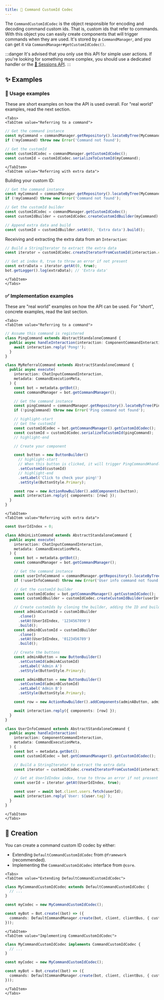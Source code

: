 ```yaml
---
title: 💬 Command CustomId Codec
---
```



The `CommandCustomIdCodec` is the object responsible for encoding and decoding command custom ids. That is, custom ids
that refer to commands. With this object you can easily create components that will trigger commands when
they are used. It's stored by a `CommandManager`, and you can get it via `CommandManager#getCustomIdCodec()`.

:::danger
It's advised that you only use this API for simple user actions. If you're looking for something more complex,
you should use a dedicated handler or the [👤 Sessions API](./../sessions/session-overview).
:::

## ✨ Examples

### 🚧 Usage examples

These are short examples on how the API is used overall. For "real world" examples, read the next section.

```mdx-code-block
<Tabs>
<TabItem value="Referring to a command">
```

```ts
// Get the command instance
const myCommand = commandManager.getRepository().locateByTree(MyCommandClass);
if (!myCommand) throw new Error('Command not found');

// Get the customId
const customIdCodec = commandManager.getCustomIdCodec();
const customId = customIdCodec.serializeToCustomId(myCommand);
```

```mdx-code-block
</TabItem>
<TabItem value="Referring with extra data">
```

Building your custom ID:

```ts
// Get the command instance
const myCommand = commandManager.getRepository().locateByTree(MyCommandClass);
if (!myCommand) throw new Error('Command not found');

// Get the customId builder
const customIdCodec = commandManager.getCustomIdCodec();
const customIdBuilder = customIdCodec.createCustomIdBuilder(myCommand);

// Append extra data and build
const customId = customIdBuilder.setAt(0, 'Extra data').build();
```

Receiving and extracting the extra data from an `Interaction`:

```ts
// Build a StringIterator to extract the extra data
const iterator = customIdCodec.createIteratorFromCustomId(interaction.customId);

// Get at index 0, true to throw an error if not present
const extraData = iterator.getAt(0, true);
bot.getLogger().log(extraData); // 'Extra data'
```

```mdx-code-block
</TabItem>
</Tabs>
```


### ✅ Implementation examples

These are "real world" examples on how the API can be used. For "short", concrete examples, read the last section.

```mdx-code-block
<Tabs>
<TabItem value="Referring to a command">
```

```ts
// Assume this command is registered
class PingCommand extends AbstractStandaloneCommand {
  public async handleInteraction(interaction: ComponentCommandInteraction) {
    await interaction.reply('Pong!');
  }
}

class MyReferralCommand extends AbstractStandaloneCommand {
  public async execute(
    interaction: ChatInputCommandInteraction,
    metadata: CommandExecutionMeta,
  ) {
    const bot = metadata.getBot();
    const commandManager = bot.getCommandManager();

    // Get the command instance
    const pingCommand = commandManager.getRepository().locateByTree(PingCommand);
    if (!pingCommand) throw new Error('Ping command not found');

    // highlight-start
    // Get the customId
    const customIdCodec = bot.getCommandManager().getCustomIdCodec();
    const customId = customIdCodec.serializeToCustomId(pingCommand);
    // highlight-end

    // Create your component

    const button = new ButtonBuilder()
      // highlight-start
      // When this button is clicked, it will trigger PingCommand#handleInteraction()
      .setCustomId(customId)
      // highlight-end
      .setLabel('Click to check your ping!')
      .setStyle(ButtonStyle.Primary);

    const row = new ActionRowBuilder().addComponents(button);
    await interaction.reply({ components: [row] });
  }
}
```

```mdx-code-block
</TabItem>
<TabItem value="Referring with extra data">
```

```ts
const UserIdIndex = 0;

class AdminListCommand extends AbstractStandaloneCommand {
  public async execute(
    interaction: ChatInputCommandInteraction,
    metadata: CommandExecutionMeta,
  ) {
    const bot = metadata.getBot();
    const commandManager = bot.getCommandManager();

    // Get the command instance
    const userInfoCommand = commandManager.getRepository().locateByTree(UserInfoCommand);
    if (!userInfoCommand) throw new Error('User info command not found');

    // Get the customId builder
    const customIdCodec = bot.getCommandManager().getCustomIdCodec();
    const customIdBuilder = customIdCodec.createCustomIdBuilder(userInfoCommand);

    // Create customIds by cloning the builder, adding the ID and building
    const adminACustomId = customIdBuilder
      .clone()
      .setAt(UserIdIndex, '1234567890')
      .build();
    const adminBCustomId = customIdBuilder
      .clone()
      .setAt(UserIdIndex, '0123456789')
      .build();

    // Create the buttons
    const adminAButton = new ButtonBuilder()
      .setCustomId(adminACustomId)
      .setLabel('Admin A')
      .setStyle(ButtonStyle.Primary);

    const adminBButton = new ButtonBuilder()
      .setCustomId(adminBCustomId)
      .setLabel('Admin B')
      .setStyle(ButtonStyle.Primary);

    const row = new ActionRowBuilder().addComponents(adminAButton, adminBButton);

    await interaction.reply({ components: [row] });
  }
}

class UserInfoCommand extends AbstractStandaloneCommand {
  public async handleInteraction(
    interaction: ComponentCommandInteraction,
    metadata: CommandExecutionMeta,
  ) {
    const bot = metadata.getBot();
    const customIdCodec = bot.getCommandManager().getCustomIdCodec();

    // Build a StringIterator to extract the extra data
    const iterator = customIdCodec.createIteratorFromCustomId(interaction.customId);

    // Get at UserIdIndex index, true to throw an error if not present
    const userId = iterator.getAt(UserIdIndex, true);

    const user = await bot.client.users.fetch(userId);
    await interaction.reply(`User: ${user.tag}`);
  }
}
```

```mdx-code-block
</TabItem>
</Tabs>
```

## 👷 Creation

You can create a command custom ID codec by either:

* Extending `DefaultCommandCustomIdCodec` from `@framework` (recommended).
* Implementing the `CommandCustomIdCodec` interface from `@core`.

```mdx-code-block
<Tabs>
<TabItem value="Extending DefaultCommandCustomIdCodec">
```

```ts
class MyCommandCustomIdCodec extends DefaultCommandCustomIdCodec {
  // ...
}

const myCodec = new MyCommandCustomIdCodec();

const myBot = Bot.create((bot) => ({
  commands: DefaultCommandManager.create(bot, client, clientBus, { customIdCodec: myCodec }),
}));
```

```mdx-code-block
</TabItem>
<TabItem value="Implementing CommandCustomIdCodec">
```

```ts
class MyCommandCustomIdCodec implements CommandCustomIdCodec {
  // ...
}

const myCodec = new MyCommandCustomIdCodec();

const myBot = Bot.create((bot) => ({
  commands: DefaultCommandManager.create(bot, client, clientBus, { customIdCodec: myCodec }),
}));
```

```mdx-code-block
</TabItem>
</Tabs>
```

